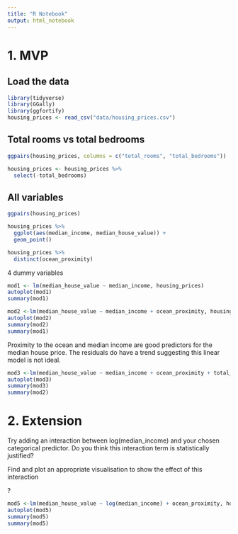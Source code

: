 ```yaml
---
title: "R Notebook"
output: html_notebook
---
```


# 1. MVP

## Load the data
```r
library(tidyverse)
library(GGally)
library(ggfortify)
housing_prices <- read_csv("data/housing_prices.csv")
```
## Total rooms vs total bedrooms
```r
ggpairs(housing_prices, columns = c("total_rooms", "total_bedrooms"))
```
```r
housing_prices <- housing_prices %>% 
  select(-total_bedrooms)
```

## All variables
```r
ggpairs(housing_prices)
```
```r
housing_prices %>% 
  ggplot(aes(median_income, median_house_value)) +
  geom_point()
```
```r
housing_prices %>% 
  distinct(ocean_proximity)
```
4 dummy variables

```r
mod1 <- lm(median_house_value ~ median_income, housing_prices)
autoplot(mod1)
summary(mod1)
```
```r
mod2 <-lm(median_house_value ~ median_income + ocean_proximity, housing_prices)
autoplot(mod2)
summary(mod2)
summary(mod1)
```

Proximity to the ocean and median income are good predictors for the median house price.
The residuals do have a trend suggesting this linear model is not ideal. 

```r
mod3 <-lm(median_house_value ~ median_income + ocean_proximity + total_rooms, housing_prices)
autoplot(mod3)
summary(mod3)
summary(mod2)
```

# 2. Extension

Try adding an interaction between log(median_income) and your chosen categorical predictor. Do you think this interaction term is statistically justified?


Find and plot an appropriate visualisation to show the effect of this interaction

?

```r
mod5 <-lm(median_house_value ~ log(median_income) + ocean_proximity, housing_prices)
autoplot(mod5)
summary(mod5)
summary(mod5)
```

